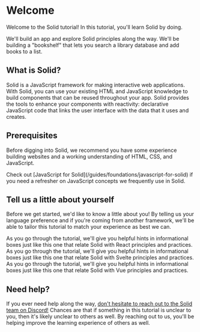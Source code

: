 
<title>Welcome</title>

# Welcome

Welcome to the Solid tutorial! In this tutorial, you'll learn Solid by doing.

We'll build an app and explore Solid principles along the way. We'll be building a "bookshelf" that lets you search a library database and add books to a list.

<FinishedBookshelf name="Ryan" />

## What is Solid?

Solid is a JavaScript framework for making interactive web applications. With Solid, you can use your existing HTML and JavaScript knowledge to build components that can be reused throughout your app. Solid provides the tools to enhance your components with reactivity: declarative JavaScript code that links the user interface with the data that it uses and creates.

## Prerequisites

Before digging into Solid, we recommend you have some experience building websites and a working understanding of HTML, CSS, and JavaScript.

<Aside type="general">
  Check out [JavaScript for Solid](/guides/foundations/javascript-for-solid) if
  you need a refresher on JavaScript concepts we frequently use in Solid.
</Aside>

## Tell us a little about yourself

Before we get started, we'd like to know a little about you! By telling us your language preference and if you're coming from another framework, we'll be able to tailor this tutorial to match your experience as best we can.

<Preferences />

<FrameworkAside framework="react">
  As you go through the tutorial, we'll give you helpful hints in informational
  boxes just like this one that relate Solid with React principles and
  practices.
</FrameworkAside>

<FrameworkAside framework="svelte">
  As you go through the tutorial, we'll give you helpful hints in informational
  boxes just like this one that relate Solid with Svelte principles and
  practices.
</FrameworkAside>

<FrameworkAside framework="vue">
  As you go through the tutorial, we'll give you helpful hints in informational
  boxes just like this one that relate Solid with Vue principles and practices.
</FrameworkAside>

## Need help?

If you ever need help along the way, [don't hesitate to reach out to the Solid team on Discord!](https://discord.com/invite/solidjs) Chances are that if something in this tutorial is unclear to you, then it's likely unclear to others as well. By reaching out to us, you'll be helping improve the learning experience of others as well.

<NextSection href="../installing-solid" title="Installing Solid" />
